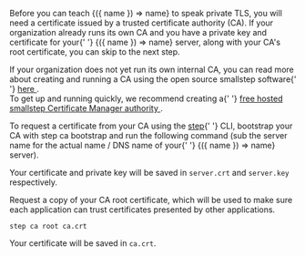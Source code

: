 <p>
  Before you can teach <DocConfig>{({ name }) => name}</DocConfig> to
  speak private TLS, you will need a certificate issued by a trusted
  certificate authority (CA). If your organization already runs its
  own CA and you have a private key and certificate for your{' '}
  <DocConfig>{({ name }) => name}</DocConfig> server, along with your
  CA's root certificate, you can skip to the next step.
</p>

<Alert severity="info">
  <div>
    If your organization does not yet run its own internal CA, you can
    read more about creating and running a CA using the open source
    smallstep software{' '}
    <a href="/docs/getting-started/">
      here
    </a>
    .
  </div>
</Alert>

<Alert severity="success">
  <div>
    To get up and running quickly, we recommend creating a{' '}
    <a href="https://info.smallstep.com/certificate-manager-early-access-mvp/">
      free hosted smallstep Certificate Manager authority
    </a>
    .
  </div>
</Alert>

<p>
  To request a certificate from your CA using the
  <a href="https://smallstep.com/docs/step-cli"><inlineCode>step</inlineCode></a>{' '}
  CLI, bootstrap your CA with <inlineCode>step ca bootstrap</inlineCode> and run the
  following command (sub the server name for the actual name / DNS name of your{' '}
  <DocConfig>{({ name }) => name}</DocConfig> server).
</p>

<MDXBlock path="snippets/certificate" />

Your certificate and private key will be saved in `server.crt` and `server.key` respectively.

Request a copy of your CA root certificate, which will be used to make
sure each application can trust certificates presented by other
applications.

```shell
step ca root ca.crt
```

Your certificate will be saved in `ca.crt`.
